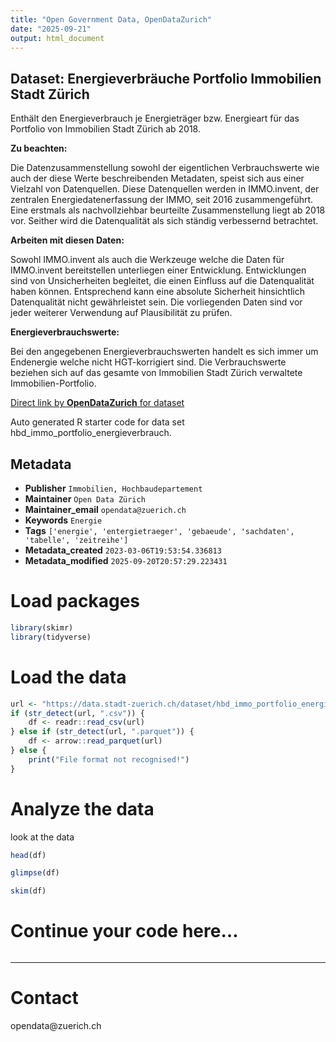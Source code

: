 ```yaml
---
title: "Open Government Data, OpenDataZurich"
date: "2025-09-21"
output: html_document
---
```


## Dataset: Energieverbräuche Portfolio Immobilien Stadt Zürich

Enthält den Energieverbrauch je Energieträger bzw. Energieart für das Portfolio von Immobilien Stadt Zürich ab 2018.

**Zu beachten:**

Die Datenzusammenstellung sowohl der eigentlichen Verbrauchswerte wie auch der diese Werte beschreibenden Metadaten, speist sich aus einer Vielzahl von Datenquellen. 
Diese Datenquellen werden in IMMO.invent, der zentralen Energiedatenerfassung der IMMO, seit 2016 zusammengeführt. Eine erstmals als nachvollziehbar beurteilte Zusammenstellung liegt ab 2018 vor. Seither wird die Datenqualität als sich ständig verbessernd betrachtet.


[]()

**Arbeiten mit diesen Daten:**

Sowohl IMMO.invent als auch die Werkzeuge welche die Daten für IMMO.invent bereitstellen unterliegen einer Entwicklung. Entwicklungen sind von Unsicherheiten begleitet, die einen Einfluss auf die Datenqualität haben können. Entsprechend kann eine absolute Sicherheit hinsichtlich Datenqualität nicht gewährleistet sein. Die vorliegenden Daten sind vor jeder weiterer Verwendung auf Plausibilität zu prüfen.

[]()

**Energieverbrauchswerte:**

Bei den angegebenen Energieverbrauchswerten handelt es sich immer um Endenergie welche nicht HGT-korrigiert sind.
Die Verbrauchswerte beziehen sich auf das gesamte von Immobilien Stadt Zürich verwaltete Immobilien-Portfolio.

[]()



[Direct link by **OpenDataZurich** for dataset](https://data.stadt-zuerich.ch/dataset/hbd_immo_portfolio_energieverbrauch)

Auto generated R starter code for data set hbd_immo_portfolio_energieverbrauch.

## Metadata

- **Publisher** `Immobilien, Hochbaudepartement`
- **Maintainer** `Open Data Zürich`
- **Maintainer_email** `opendata@zuerich.ch`
- **Keywords** `Energie`
- **Tags** `['energie', 'entergietraeger', 'gebaeude', 'sachdaten', 'tabelle', 'zeitreihe']`
- **Metadata_created** `2023-03-06T19:53:54.336813`
- **Metadata_modified** `2025-09-20T20:57:29.223431`


# Load packages

```r
library(skimr)
library(tidyverse)
```

# Load the data

```r
url <- "https://data.stadt-zuerich.ch/dataset/hbd_immo_portfolio_energieverbrauch/download/exp_IMMO_OGD_2021.csv"
if (str_detect(url, ".csv")) {
    df <- readr::read_csv(url)
} else if (str_detect(url, ".parquet")) {
    df <- arrow::read_parquet(url)
} else {
    print("File format not recognised!")
}
```

# Analyze the data

look at the data
```r
head(df)
```

```r
glimpse(df)
```

```r
skim(df)
```

# Continue your code here...

```r

```

------------------------------------------------------------------------

# Contact

opendata@zuerich.ch
